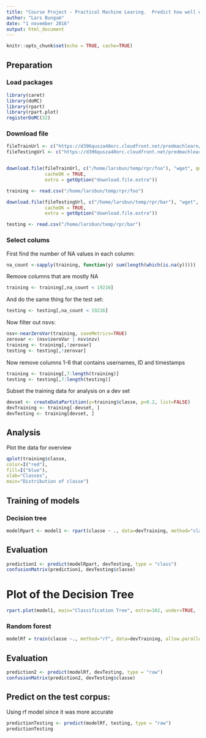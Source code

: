 ```yaml
---
title: "Course Project - Practical Machine Learing.  Predict how well exercises were done."
author: "Lars Bungum"
date: "1 november 2016"
output: html_document
---
```


```r
knitr::opts_chunk$set(echo = TRUE, cache=TRUE)
```

## Preparation

### Load packages

```r
library(caret)
library(doMC)
library(rpart)
library(rpart.plot)
registerDoMC(32)
```

### Download file

```r
fileTrainUrl <- c("https://d396qusza40orc.cloudfront.net/predmachlearn/pml-training.csv")
fileTestingUrl <- c("https://d396qusza40orc.cloudfront.net/predmachlearn/pml-testing.csv")


download.file(fileTrainUrl, c("/home/larsbun/temp/rpr/foo"), "wget", quiet = FALSE, mode = "w",
              cacheOK = TRUE,
              extra = getOption("download.file.extra"))

training <- read.csv("/home/larsbun/temp/rpr/foo")

download.file(fileTestingUrl, c("/home/larsbun/temp/rpr/bar"), "wget", quiet = FALSE, mode = "w",
              cacheOK = TRUE,
              extra = getOption("download.file.extra"))

testing <- read.csv("/home/larsbun/temp/rpr/bar")              
```
### Select colums

First find the number of NA values in each column:
```r
na_count <-sapply(training, function(y) sum(length(which(is.na(y)))))
```
Remove columns that are mostly NA
```r
training <- training[,na_count < 19216]
```
And do the same thing for the test set:
```r
testing <- testing[,na_count < 19216]
```

Now filter out nsvs:

```r
nsv<-nearZeroVar(training, saveMetrics=TRUE)
zerovar <- (nsv$zeroVar | nsv$nzv)
training <- training[,!zerovar]
testing <- testing[,!zerovar]
```

Now remove columns 1-6 that contains usernames, ID and timestamps

```r
training <- training[,7:length(training)]
testing <- testing[,7:length(testing)]
```

Subset the training data for analysis on a dev set

```r
devset <- createDataPartition(y=training$classe, p=0.2, list=FALSE)
devTraining <- training[-devset, ] 
devTesting <- training[devset, ]
```

## Analysis

Plot the data for overview

```r
qplot(training$classe, 
color=I("red"), 
fill=I("blue"), 
xlab="Classes", 
main="Distribution of classe")
```

## Training of models

### Decision tree
```r
modelRpart <- model1 <- rpart(classe ~ ., data=devTraining, method="class")
```
## Evaluation
```r
prediction1 <- predict(modelRpart, devTesting, type = "class")
confusionMatrix(prediction1, devTesting$classe)
```

# Plot of the Decision Tree
```r
rpart.plot(model1, main="Classification Tree", extra=102, under=TRUE, faclen=0)
```

### Random forest

```r
modelRf = train(classe ~., method="rf", data=devTraining, allow.parallel=TRUE)
```
## Evaluation
```r
prediction2 <- predict(modelRf, devTesting, type = "raw")
confusionMatrix(prediction2, devTesting$classe)
```

## Predict on the test corpus:

Using rf model since it was more accurate

```r
predictionTesting <- predict(modelRf, testing, type = "raw")
predictionTesting
```

